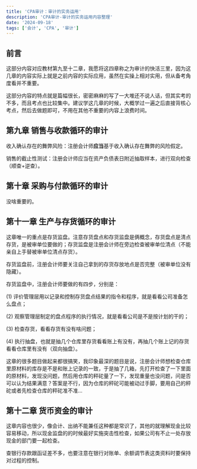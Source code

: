 ```yaml
---
title: 'CPA审计：审计的实务运用'
description: 'CPA审计-审计的实务运用内容整理'
date: '2024-09-18'
tags: ['会计', 'CPA', '审计']
---
```


## 前言

这部分内容对应教材第九至十二章，我愿将这四章称之为审计的快活三里，因为这几章的内容实际上就是之前内容的实际应用，虽然在实操上相对实用，但从备考角度看并不重要。

这部分内容的特点就是篇幅很长，密密麻麻的写了一大堆还不说人话，但其实考的不多，而且考点也比较集中。建议学这几章的时候，大概学过一遍之后直接背核心考点，然后去做题即可，不用在其他不重要的内容上浪费时间。

## 第九章 销售与收款循环的审计

收入确认存在的舞弊风险：注册会计师**应当**基于收入确认存在舞弊的风险假定。

销售的截止性测试：注册会计师应当在资产负债表日附近抽取样本，进行双向检查（顺查+逆查）。

## 第十章 采购与付款循环的审计

没啥重要的。

## 第十一章 生产与存货循环的审计

这章唯一的重点是存货监盘。注意存货盘点和存货监盘是俩概念，存货盘点是清点存货，是被审单位要做的；存货监盘是注册会计师在旁边检查被审单位清点（不能亲自上手替被审单位清点存货）。

存货监盘前，注册会计师要关注自己拿到的存货存放地点是否完整（被审单位没有隐藏）。

存货监盘中，注册会计师要做的有四步，分别是：

(1) 评价管理层用以记录和控制存货盘点结果的指令和程序，就是看看公司准备怎么盘点；

(2) 观察管理层制定的盘点程序的执行情况，就是看看公司是不是按计划的干的；

(3) 检查存货，看看存货有没有啥问题；

(4) 执行抽盘，也就是抽几个仓库里存货看看账上有没有，再抽几个账上记的存货看看仓库里有没有（双向抽盘）。

这章的很多题目做起来都很搞笑，我印象最深的题目是说，注册会计师想检查仓库里原材料的库存是不是和账上记录的一致，于是抽了几箱，先打开检查了一下里面的原材料，发现没问题，然后用仓库的秤砣量了一下，发现重量也没问题，问是否可以认为结果满意？答案是不行，因为仓库的秤砣可能被动过手脚，要用自己的秤砣或者先检查仓库的秤砣准不准…

## 第十二章 货币资金的审计

这章内容也很少，像会计、出纳不能兼任这种都是常识了，其他的就理解现金比较容易移动，所以现金监盘的的时候最好实施突击性检查，如果公司有不止一处存放现金的部门要一起检查。

查银行存款跟函证差不多，也要注意在银行对账单、余额调节表这类资料时要保持对过程的控制。
